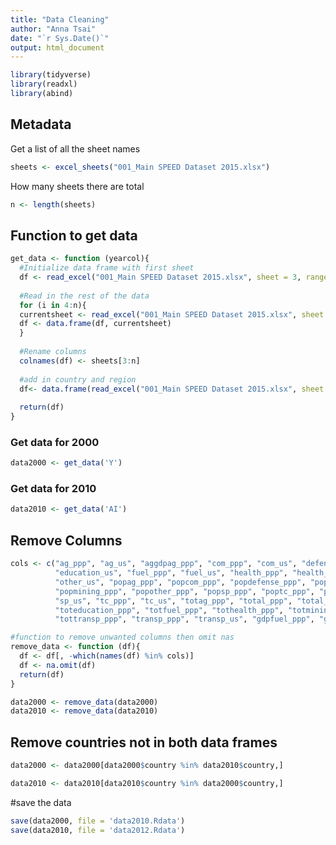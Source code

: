 ```yaml
---
title: "Data Cleaning"
author: "Anna Tsai"
date: "`r Sys.Date()`"
output: html_document
---
```


```r
library(tidyverse)
library(readxl)
library(abind)
```

## Metadata
Get a list of all the sheet names
```r
sheets <- excel_sheets("001_Main SPEED Dataset 2015.xlsx")
```

How many sheets there are total
```r
n <- length(sheets)
```

## Function to get data
```r
get_data <- function (yearcol){
  #Initialize data frame with first sheet
  df <- read_excel("001_Main SPEED Dataset 2015.xlsx", sheet = 3, range = cell_cols(yearcol))[1:147,]
  
  #Read in the rest of the data
  for (i in 4:n){
  currentsheet <- read_excel("001_Main SPEED Dataset 2015.xlsx", sheet = i, range = cell_cols(yearcol))[1:147,]
  df <- data.frame(df, currentsheet)
  }
  
  #Rename columns
  colnames(df) <- sheets[3:n]
  
  #add in country and region  
  df<- data.frame(read_excel("001_Main SPEED Dataset 2015.xlsx", sheet = 3, range = cell_cols("A:B"))[1:147,], df)
  
  return(df)
}
```

### Get data for 2000
```r
data2000 <- get_data('Y')
```

### Get data for 2010
```r
data2010 <- get_data('AI')
```

## Remove Columns
```r
cols <- c("ag_ppp", "ag_us", "aggdpag_ppp", "com_ppp", "com_us", "defense_ppp", "defense_us", "education_ppp", 
          "education_us", "fuel_ppp", "fuel_us", "health_ppp", "health_us", "mining_ppp", "mining_us", "other_ppp",
          "other_us", "popag_ppp", "popcom_ppp", "popdefense_ppp", "popeducation_ppp", "popfuel_ppp", "pophealth_ppp",
          "popmining_ppp", "popother_ppp", "popsp_ppp", "poptc_ppp", "poptotal_ppp", "poptransp_ppp", "sp_ppp",
          "sp_us", "tc_ppp", "tc_us", "totag_ppp", "total_ppp", "total_us", "totcom_ppp", "totdefense_ppp",
          "toteducation_ppp", "totfuel_ppp", "tothealth_ppp", "totmining_ppp", "totother_ppp", "totsp_ppp", "tottc_ppp",
          "tottransp_ppp", "transp_ppp", "transp_us", "gdpfuel_ppp", "gdpcom_ppp")

#function to remove unwanted columns then omit nas
remove_data <- function (df){
  df <- df[, -which(names(df) %in% cols)]
  df <- na.omit(df)
  return(df)
}
```

```r
data2000 <- remove_data(data2000)
data2010 <- remove_data(data2010)
```

## Remove countries not in both data frames
```r
data2000 <- data2000[data2000$country %in% data2010$country,]
```

```r
data2010 <- data2010[data2010$country %in% data2000$country,]
```

#save the data
```r
save(data2000, file = 'data2010.Rdata')
save(data2010, file = 'data2012.Rdata')
```

